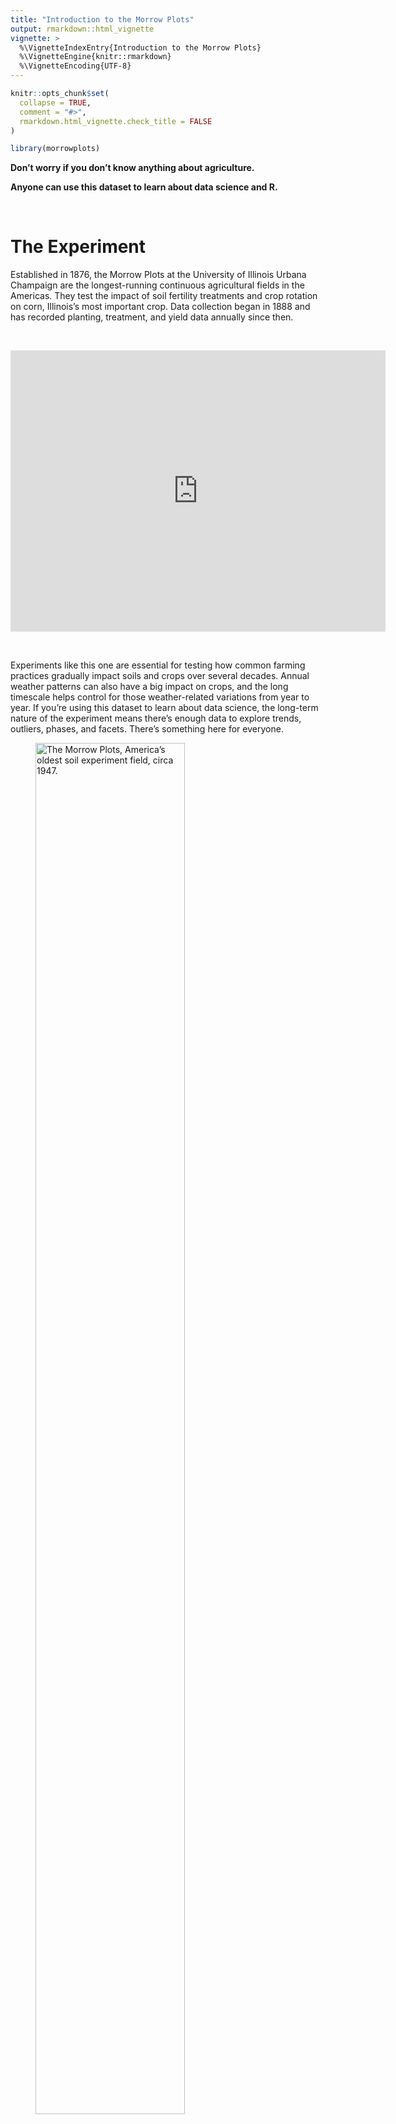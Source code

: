 ---
title: "Introduction to the Morrow Plots"
output: rmarkdown::html_vignette
vignette: >
  %\VignetteIndexEntry{Introduction to the Morrow Plots}
  %\VignetteEngine{knitr::rmarkdown}
  %\VignetteEncoding{UTF-8}
---

```{r, include = FALSE}
knitr::opts_chunk$set(
  collapse = TRUE,
  comment = "#>",
  rmarkdown.html_vignette.check_title = FALSE
)
```

```{r setup}
library(morrowplots)
```

**Don't worry if you don't know anything about agriculture.**

**Anyone can use this dataset to learn about data science and R.**

\

# The Experiment 

Established in 1876, the Morrow Plots at the University of Illinois Urbana Champaign are the longest-running continuous agricultural fields in the Americas. They test the impact of soil fertility treatments and crop rotation on corn, Illinois's most important crop. Data collection began in 1888 and has recorded planting, treatment, and yield data annually since then.

\

<iframe src="https://www.google.com/maps/embed?pb=!1m18!1m12!1m3!1d12206.811718411547!2d-88.23526687085335!3d40.10433587459286!2m3!1f0!2f0!3f0!3m2!1i1024!2i768!4f13.1!3m3!1m2!1s0x880cd716231139f5%3A0x2f0f6d23ae90f56b!2sMorrow%20Plots!5e0!3m2!1sen!2sus!4v1714768356406!5m2!1sen!2sus" width="600" height="450" style="border:0;" allowfullscreen="" loading="lazy" referrerpolicy="no-referrer-when-downgrade" data-external="1"></iframe>

\

Experiments like this one are essential for testing how common farming practices gradually impact soils and crops over several decades. Annual weather patterns can also have a big impact on crops, and the long timescale helps control for those weather-related variations from year to year. If you're using this dataset to learn about data science, the long-term nature of the experiment means there's enough data to explore trends, outliers, phases, and facets. There's something here for everyone.

![The Morrow Plots, America's oldest soil experiment field, circa 1947.](0006935_cropped.jpg){width=75%}

\

# The Dataset

The dataset is structured to reflect the way the actual crop field is organized and planted. The current field is separated into 3 plots - 3, 4, and 5. Originally, there were 10 plots, but over time plots 1,2 and 6-10 were used for campus building projects as the university grew. This dataset contains data for the 3 enduring plots - plots 3, 4, and 5 - and covers 1888 through 2021. 

## Plots and Crop Rotation

Each plot tests a different crop rotation. Plot 3 grows corn every year. Plot 4 has a two-crop rotation that alternates every year. At first Plot 4 alternated between corn and oats. It changed to corn and soybeans in 1967. Plot 5 has a three-crop rotation of corn, oats, and hay. Over the years, the non-corn crops have changed somewhat to reflect changing farming practices, but the corn has remained consistent because it's the focus of the experiment. 

![Plot map with crop rotations.](plotmap_simple.png){width=50%}

\

## Subplots and Soil Treatments

Each of the 3 plots is divided into eight subplots - four Northern subplots (NA, NB, NC, and ND) and four Southern subplots (SA, SB, SC, and SD) - that test different fertility treatments like manure, limestone, and nitrogen. Some of the subplots have never received any treatments. Other subplots have received different treatments over different phases of the experiment. 

![Arragement of subplots, which are used to test different fertility treatments.](plotmap_simple_subplots.png){width=50%}

\

## Yield and Other Variables

Each row of the dataset represents one year of data for one subplot, and records observations about the crop planted, the treatments employed, and the yields harvested. The key measure is yield, which is recorded as a rate of yield per acre. Different crops are measured differently, which is why there are two yield columns in the dataset - one for bushels per acre and one for tons per acre. Corn is the focus of the experiment, and is always measured in bushels. Yields for the other crops are included wherever possible, but in some years they weren't recorded. Null values like these are represented by NAs. There are many NAs in the dataset because some extra details - like the corn variety planted and the specific amount of treatment applied - were recorded for some years and not others. These extra details are included wherever possible. 

\

# Changes over Time

This experiment is designed to reflect common farming practices, which change over time. For example, originally the two-crop rotation in Plot 4 alternated between corn and oats. Oats were a popular crop because they were used to feed the horses and other draft animals that worked on farms. Over time machines replaced draft animals, and farmers replaced oats with commercial crops like soybeans. In 1967, the two-crop rotation changed to corn and soybeans to reflect the fact that soybeans had become the second-most popular crop in Illinois. 

## Phases

Major changes to the experiment are marked as different phases. This dataset includes data from phases 1-5. As phases changed and new treatment variables were added, the plots were divided into more and more subplots. In phase 1, the plots were untreated. Since there were no treatment variables, there was no need for different subplots. In phase 2, starting in 1904, the plots were divided into four subplots to test two treatments. In phase 3, starting in 1954, more treatment variables were introduced and the plots were split into eight subplots. They have stayed at eight subplots since then.

![How the plots were subdivided over time.](plotmap_simple_phases.png){width=50%}

\

## Consistency

**Even though the plots haven't always had eight subplots, every year in the dataset is broken up into eight subplots for consistency's sake.** This allows for longitudinal comparisons over the entire course of the experiment, and it's possible because yield was always recorded as a rate. It's also why some of the yield data looks duplicated. For example, look at the yield values for plot 3 in 1888. All eight subplots have the same yield value of 54.3 bushels per acre. That's because yield was only measured once for all of plot 3, but since it was measured as a rate of bushels per acre, that same rate applies to all of plot 3 and to any portion of it. It's like miles per hour - 50 mph is 50 mph whether you travel for one mile or 100 miles. Because yield was measured as a rate instead of a total count, we can structure the data so every year always has data for eight subplots, allowing for consistent comparisons across the entire course of the experiment.

## The Future

This experiment is still ongoing, and new data will be added to this package in future updates.

\

# More Information

**For links to other resources about the Morrow Plots, see the [Illinois Data Bank](https://doi.org/10.13012/B2IDB-7865141_V1).**

Image from the [University of Illinois Archives](https://archon.library.illinois.edu/archives/index.php?p=digitallibrary/digitalcontent&id=8607)




